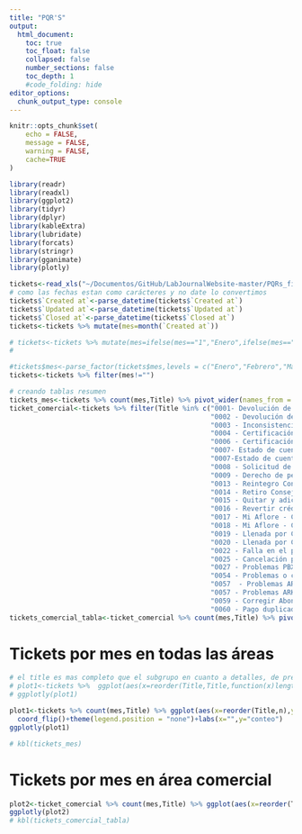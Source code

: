 ```yaml
---
title: "PQR'S"
output:
  html_document:
    toc: true
    toc_float: false
    collapsed: false
    number_sections: false
    toc_depth: 1
    #code_folding: hide
editor_options: 
  chunk_output_type: console
---
```


```r
knitr::opts_chunk$set(
	echo = FALSE,
	message = FALSE,
	warning = FALSE, 
	cache=TRUE
)
```

```r
library(readr)
library(readxl)
library(ggplot2)
library(tidyr)
library(dplyr)
library(kableExtra)
library(lubridate)
library(forcats)
library(stringr)
library(gganimate)
library(plotly)
```

```r

tickets<-read_xls("~/Documentos/GitHub/LabJournalWebsite-master/PQRs_files/data/tickets_enero_20abril_aflore.xls",skip = 2)
# como las fechas estan como carácteres y no date lo convertimos 
tickets$`Created at`<-parse_datetime(tickets$`Created at`)
tickets$`Updated at`<-parse_datetime(tickets$`Updated at`)
tickets$`Closed at`<-parse_datetime(tickets$`Closed at`)
tickets<-tickets %>% mutate(mes=month(`Created at`))

# tickets<-tickets %>% mutate(mes=ifelse(mes=="1","Enero",ifelse(mes=="2","Febrero",ifelse(mes=="3","Marzo",
#                                                                             ifelse(mes=="4","Abril","")))))

#tickets$mes<-parse_factor(tickets$mes,levels = c("Enero","Febrero","Marzo","Abril"))
tickets<-tickets %>% filter(mes!="")

# creando tablas resumen
tickets_mes<-tickets %>% count(mes,Title) %>% pivot_wider(names_from = mes,values_from = n) %>% arrange(-`3`)
ticket_comercial<-tickets %>% filter(Title %in% c("0001- Devolución de saldos por mayor valor pagado",
                                                  "0002 - Devolución de saldo de seguro",
                                                  "0003 - Inconsistencia con el pago de florines"  ,
                                                  "0004 - Certificación de consejero"   ,
                                                  "0006 - Certificación declaración de renta" ,
                                                  "0007- Estado de cuenta" ,
                                                  "0007-Estado de cuenta"  ,
                                                  "0008 - Solicitud de Paz y Salvo" ,
                                                  "0009 - Derecho de petición" ,
                                                  "0013 - Reintegro Consejero/Nombramiento Líder" ,
                                                  "0014 - Retiro Consejero/Líder"     ,
                                                  "0015 - Quitar y adicionar crédito de un corte",
                                                  "0016 - Revertir crédito",
                                                  "0017 - Mi Aflore - Consejero",
                                                  "0018 - Mi Aflore - Cliente",
                                                  "0019 - Llenada por Consejero",
                                                  "0020 - Llenada por Cliente",
                                                  "0022 - Falla en el proceso de desembolso Digital",
                                                  "0025 - Cancelación póliza",
                                                  "0027 - Problemas PBX",
                                                  "0054 - Problemas o cambios expansión geográfica",
                                                  "0057  - Problemas ARK o base de datos" ,
                                                  "0057 - Problemas ARK o base de datos",
                                                  "0059 - Corregir Abono negativo a capital",
                                                  "0060 - Pago duplicado"  ))
tickets_comercial_tabla<-ticket_comercial %>% count(mes,Title) %>% pivot_wider(names_from = mes,values_from = n) %>% arrange(-`3`)
```

# Tickets por mes en todas las áreas

```r
# el title es mas completo que el subgrupo en cuanto a detalles, de preferencia usar el primero, brinda mas data
# plot1<-tickets %>%  ggplot(aes(x=reorder(Title,Title,function(x)length(x))))+geom_bar()+coord_flip()+facet_grid(~mes)+labs(x="",y="conteo")
# ggplotly(plot1)

plot1<-tickets %>% count(mes,Title) %>% ggplot(aes(x=reorder(Title,n),y=n,fill=mes))+geom_bar(stat = "identity",position = "dodge2")+
  coord_flip()+theme(legend.position = "none")+labs(x="",y="conteo")
ggplotly(plot1)
```

```r
# kbl(tickets_mes)
```

# Tickets por mes en área comercial

```r

plot2<-ticket_comercial %>% count(mes,Title) %>% ggplot(aes(x=reorder(Title,n),y=n,fill=mes))+geom_bar(stat = "identity",position = "dodge2")+coord_flip()+labs(x="",y="conteo")+theme(legend.position = "none")
ggplotly(plot2)
# kbl(tickets_comercial_tabla)
```
